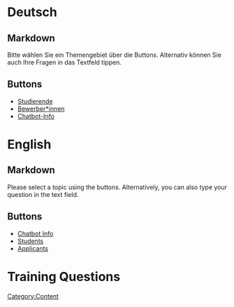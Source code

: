[[Category:Content]]

= Deutsch =
== Markdown ==
<markdown>
Bitte wählen Sie ein Themengebiet über die Buttons. Alternativ können Sie auch Ihre Fragen in das Textfeld tippen.</markdown>

== Buttons ==
* [[Students|Studierende]]
* [[Applicants|Bewerber*innen]]
* [[Info|Chatbot-Info]]

= English =
== Markdown ==
<markdown>
Please select a topic using the buttons. Alternatively, you can also type your question in the text field.</markdown>


== Buttons ==
* [[Info|Chatbot Info]]
* [[Students|Students]]
* [[Applicants|Applicants]]

= Training Questions =

